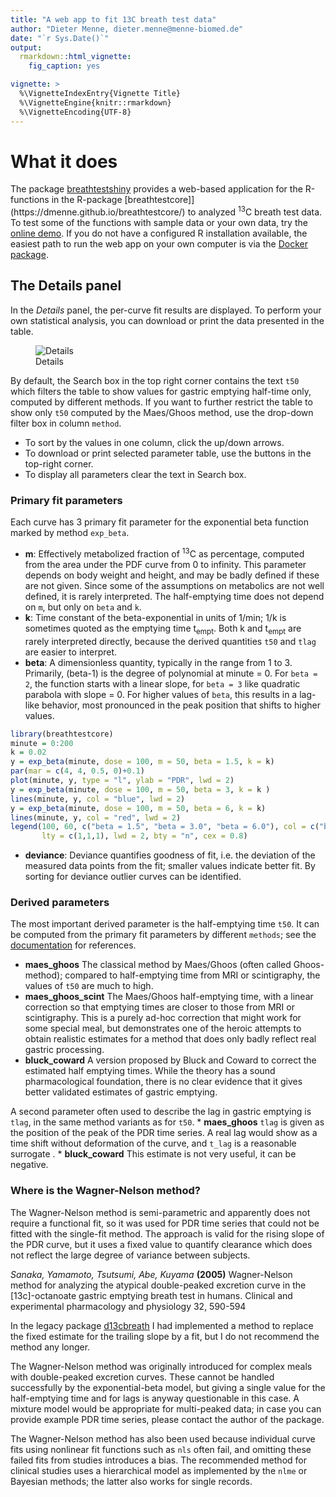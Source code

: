 ```yaml
---
title: "A web app to fit 13C breath test data"
author: "Dieter Menne, dieter.menne@menne-biomed.de"
date: "`r Sys.Date()`"
output: 
  rmarkdown::html_vignette:
    fig_caption: yes

vignette: >
  %\VignetteIndexEntry{Vignette Title}
  %\VignetteEngine{knitr::rmarkdown}
  %\VignetteEncoding{UTF-8}
---
```


# What it does

The package [breathtestshiny](https://github.com/dmenne/breathtestshiny) provides a web-based application for the R-functions in the R-package [breathtestcore]](https://dmenne.github.io/breathtestcore/) to analyzed ^13^C breath test data.
To test some of the functions with sample data or your own data, try the [online demo](https://apps.menne-biomed.de/breathtestshiny).
If you do not have a configured R installation available, the easiest path to run the web app on your own computer is via the [Docker package](https://hub.docker.com/r/dmenne/gastro-docker/).


## The Details panel

In the _Details_ panel, the per-curve fit results are displayed. To perform your own statistical analysis, you can download or print the data presented in the table.    

![Details](details.png)

By default, the Search box in the top right corner contains the text `t50` which filters the table to show values for gastric emptying half-time only, computed by different methods. If you want to further restrict the table to show only `t50` computed by the Maes/Ghoos method, use the drop-down filter box in column `method`.

* To sort by the values in one column, click the up/down arrows.
* To download or print selected parameter table, use the buttons in the top-right corner.
* To display all parameters clear the text in Search box.

### Primary fit parameters
Each curve has 3 primary fit parameter for the exponential beta function marked by method `exp_beta`.

* __m__: Effectively metabolized fraction of <sup>13</sup>C as percentage, computed from the area under the PDF curve from 0 to infinity. This parameter depends on body weight and height, and may be badly defined if these are not given. Since some of the assumptions on metabolics are not well defined, it is rarely interpreted. The half-emptying time does not depend on `m`, but only on `beta` and `k`. 
* __k__: Time constant of the beta-exponential in units of 1/min; 1/k is sometimes quoted as the emptying time t<sub>empt</sub>. Both k and t<sub>empt</sub> are rarely interpreted directly, because the derived quantities `t50` and `tlag` are easier to interpret.
* __beta__: A dimensionless quantity, typically in the range from 1 to 3. Primarily,  (beta-1) is the degree of polynomial at minute = 0. For `beta = 2`, the function starts with a linear slope, for `beta = 3` like quadratic parabola with slope = 0. For higher values of `beta`, this results in a lag-like behavior, most pronounced in the peak position that shifts to higher values.  

```r
library(breathtestcore)
minute = 0:200
k = 0.02
y = exp_beta(minute, dose = 100, m = 50, beta = 1.5, k = k)
par(mar = c(4, 4, 0.5, 0)+0.1)
plot(minute, y, type = "l", ylab = "PDR", lwd = 2)
y = exp_beta(minute, dose = 100, m = 50, beta = 3, k = k )
lines(minute, y, col = "blue", lwd = 2)
y = exp_beta(minute, dose = 100, m = 50, beta = 6, k = k)
lines(minute, y, col = "red", lwd = 2)
legend(100, 60, c("beta = 1.5", "beta = 3.0", "beta = 6.0"), col = c("black", "blue", "red"),
       lty = c(1,1,1), lwd = 2, bty = "n", cex = 0.8)
```

* __deviance__: Deviance quantifies goodness of fit, i.e. the deviation of the measured data points from the fit; smaller values indicate better fit. By sorting for deviance outlier curves can be identified.

### Derived parameters

The most important derived parameter is the half-emptying time `t50`. It can be computed from the primary fit parameters by different `methods`; see the [documentation](https://dmenne.github.io/breathtestcore/) for references. 

* __maes_ghoos__ The classical method by Maes/Ghoos (often called Ghoos-method); compared to half-emptying time from MRI or scintigraphy, the values of `t50` are much to high.
* __maes_ghoos_scint__ The Maes/Ghoos half-emptying time, with a linear correction so that emptying times are closer to those from MRI or scintigraphy. This is a purely ad-hoc correction that might work for some special meal, but demonstrates one of the heroic attempts to obtain realistic estimates for a method that does only badly reflect real gastric processing.
* __bluck_coward__ A version proposed by  Bluck and Coward to correct the estimated half emptying times. While the theory has a sound pharmacological foundation, there is no clear evidence that it gives better validated estimates of gastric emptying.

A second parameter often used to describe the lag in gastric emptying is `tlag`, in the same method variants as for `t50`. 
* __maes_ghoos__ `tlag` is given as the position of the peak of the PDR time series. A real lag would show as a time shift without deformation of the curve, and `t_lag` is a reasonable surrogate .
* __bluck_coward__ This estimate is not very useful, it can be negative.

### Where is the Wagner-Nelson method?

The Wagner-Nelson method is semi-parametric and apparently does not require a functional fit, so it was used for PDR time series that could not be fitted with the single-fit method. The approach is valid for the rising slope of the PDR curve, but it uses a fixed value to quantify clearance which does not reflect the large degree of variance between subjects. 

_Sanaka, Yamamoto, Tsutsumi, Abe, Kuyama_ **(2005)** Wagner-Nelson method for analyzing the atypical double-peaked excretion curve in the [13c]-octanoate gastric emptying breath test in humans. Clinical and experimental pharmacology and physiology 32, 590-594  

In the legacy package [d13cbreath](https://github.com/dmenne/d13cbreath) I had implemented a method to replace the fixed estimate for the trailing slope by a fit, but I do not recommend the method any longer.

The Wagner-Nelson method was originally introduced for complex meals with double-peaked excretion curves. These cannot be handled successfully by the exponential-beta model, but giving a single value for the half-emptying time and for lags is anyway questionable in this case. A mixture model would be appropriate for multi-peaked data; in case you can provide example PDR time series, please contact the author of the package.

The Wagner-Nelson method has also been used because individual curve fits using nonlinear fit functions such as `nls` often fail, and omitting these failed fits from studies introduces a bias. The recommended method for clinical studies uses a hierarchical model as implemented by the `nlme` or Bayesian methods; the latter also works for single records. 





